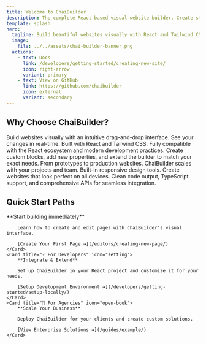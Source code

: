```yaml
---
title: Welcome to ChaiBuilder
description: The complete React-based visual website builder. Create stunning websites with our powerful, extensible platform.
template: splash
hero:
  tagline: Build beautiful websites visually with React and Tailwind CSS. No coding required, unlimited customization possible.
  image:
    file: ../../assets/chai-builder-banner.png
  actions:
    - text: Docs
      link: /developers/getting-started/creating-new-site/
      icon: right-arrow
      variant: primary
    - text: View on GitHub
      link: https://github.com/chaibuilder
      icon: external
      variant: secondary
---
```



## Why Choose ChaiBuilder?

<CardGrid stagger>
	<Card title="🎨 Visual First" icon="star">
		Build websites visually with an intuitive drag-and-drop interface. See your changes in real-time.
	</Card>
	<Card title="⚛️ React Powered" icon="heart">
		Built with React and Tailwind CSS. Fully compatible with the React ecosystem and modern development practices.
	</Card>
	<Card title="🔧 Fully Extensible" icon="puzzle">
		Create custom blocks, add new properties, and extend the builder to match your exact needs.
	</Card>
	<Card title="🚀 Production Ready" icon="rocket">
		From prototypes to production websites. ChaiBuilder scales with your projects and team.
	</Card>
	<Card title="📱 Responsive Design" icon="laptop">
		Built-in responsive design tools. Create websites that look perfect on all devices.
	</Card>
	<Card title="🎯 Developer Friendly" icon="approve-check">
		Clean code output, TypeScript support, and comprehensive APIs for seamless integration.
	</Card>
</CardGrid>

## Quick Start Paths

<CardGrid>
	<Card title="🏃‍♂️ For Content Creators" icon="pencil">
		**Start building immediately**
		
		Learn how to create and edit pages with ChaiBuilder's visual interface.
		
		[Create Your First Page →](/editors/creating-new-page/)
	</Card>
	<Card title="⚡ For Developers" icon="setting">
		**Integrate & Extend**
		
		Set up ChaiBuilder in your React project and customize it for your needs.
		
		[Setup Development Environment →](/developers/getting-started/setup-locally/)
	</Card>
	<Card title="🎨 For Agencies" icon="open-book">
		**Scale Your Business**
		
		Deploy ChaiBuilder for your clients and create custom solutions.
		
		[View Enterprise Solutions →](/guides/example/)
	</Card>
</CardGrid>
